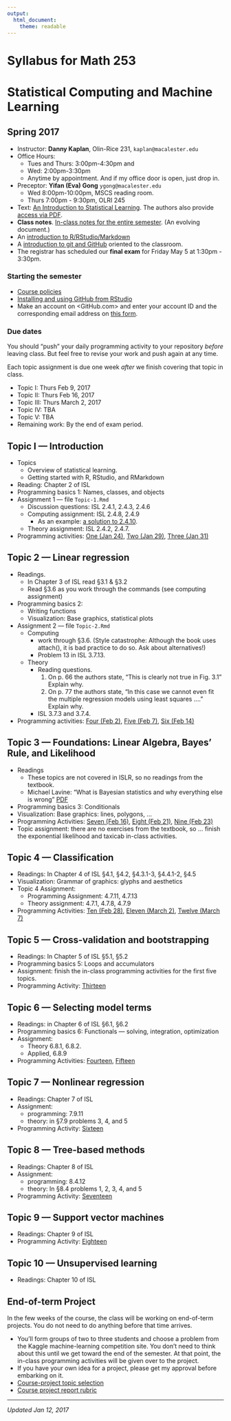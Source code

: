 ```yaml
---
output: 
  html_document: 
    theme: readable
---
```


# Syllabus for Math 253
# Statistical Computing and Machine Learning
## Spring 2017 


* Instructor: **Danny Kaplan**, Olin-Rice 231, `kaplan@macalester.edu`
* Office Hours: 
    - Tues and Thurs: 3:00pm-4:30pm and 
    - Wed: 2:00pm-3:30pm
    - Anytime by appointment. And if my office door is open, just drop in.
* Preceptor: **Yifan (Eva) Gong** `ygong@macalester.edu`
    - Wed 8:00pm-10:00pm, MSCS reading room. 
    - Thurs 7:00pm - 9:30pm, OLRI 245
* Text: [An Introduction to Statistical Learning](http://www.springer.com/us/book/9781461471370).  The authors also provide [access via PDF](http://www-bcf.usc.edu/~gareth/ISL/ISLR%20First%20Printing.pdf).
* **Class notes**. [In-class notes for the entire semester](Class_notes/_book/introduction.html). (An evolving document.)
* An [introduction to R/RStudio/Markdown](http://ismayc.github.io/rbasics-book)
* A [introduction to git and GitHub](http://happygitwithr.com/classroom-overview.html) oriented to the classroom.
* The registrar has scheduled our **final exam** for Friday May 5 at 1:30pm - 3:30pm. 

### Starting the semester

* [Course policies](policies.html)
* [Installing and using GitHub from RStudio](github.html)
* Make an account on <GitHub.com> and enter your account ID and the corresponding email address on [this form](https://docs.google.com/forms/d/e/1FAIpQLSdEMEn_uHkv4Wm3BDYZ4TU_XxrrSVfXlQ5S7NK0vZvTTm5u-Q/viewform).

### Due dates

You should "push" your daily programming activity to your repository *before* leaving class. But feel free to revise your work and push again at any time.

Each topic assignment is due one week *after* we finish covering that topic in class.

- Topic I: Thurs Feb 9, 2017
- Topic II: Thurs Feb 16, 2017
- Topic III: Thurs March 2, 2017
- Topic IV: TBA
- Topic V: TBA
- Remaining work: By the end of exam period.

## Topic I --- Introduction

* Topics
    - Overview of statistical learning.
    - Getting started with R, RStudio, and RMarkdown
* Reading: Chapter 2 of ISL
* Programming basics 1: Names, classes, and objects
* Assignment 1 --- file `Topic-1.Rmd`
    * Discussion questions: ISL 2.4.1, 2.4.3, 2.4.6
    * Computing assignment: ISL 2.4.8, 2.4.9
        - As an example: [a solution to 2.4.10](Assignments/ISL-2/example-week-2-programming.html).
    * Theory assignment: ISL 2.4.2, 2.4.7.
* Programming activities: [One (Jan 24)](ProgrammingActivities/Day-01-Programming-Task.html), [Two (Jan 29)](ProgrammingActivities/Day-02-Programming-Task.html), [Three (Jan 31)](ProgrammingActivities/Day-03-Programming-Task.html)

## Topic 2 --- Linear regression

* Readings.
    - In Chapter 3 of ISL read §3.1 & §3.2
    - Read §3.6 as you work through the commands (see computing assignment)
* Programming basics 2: 
    - Writing functions
    - Visualization: Base graphics, statistical plots
* Assignment 2 --- file `Topic-2.Rmd`
    - Computing
        - work through §3.6. (Style catastrophe: Although the book uses attach(), it is bad practice to do so. Ask about alternatives!)
        - Problem 13 in ISL 3.7.13.
    - Theory 
        - Reading questions.
            1. On p. 66 the authors state, "This is clearly not true in Fig. 3.1" Explain why.
            2. On p. 77 the authors state, "In this case we cannot even fit the multiple regression models using least squares ...." Explain why.
        - ISL 3.7.3 and 3.7.4.
* Programming activities: [Four (Feb 2)](ProgrammingActivities/Day-04-Programming-Task.html), [Five (Feb 7)](ProgrammingActivities/Day-05-Programming-Task.html), [Six (Feb 14)](ProgrammingActivities/Day-06-Programming-Task.html)


## Topic 3 --- Foundations: Linear Algebra, Bayes' Rule, and Likelihood

* Readings
    - These topics are not covered in ISLR, so no readings from the textbook.
    - Michael Lavine: "What is Bayesian statistics and why everything else is wrong" [PDF](Resources/Likelihood-Lavine.pdf)
* Programming basics 3: Conditionals
* Visualization: Base graphics: lines, polygons, ...
* Programming Activities: [Seven (Feb 16)](ProgrammingActivities/Day-07-Programming-Task.html), [Eight (Feb 21)](ProgrammingActivities/Day-08-Programming-Task.html), [Nine (Feb 23)](ProgrammingActivities/Day-09-Programming-Task.html)
* Topic assignment: there are no exercises from the textbook, so ... finish the exponential likelihood and taxicab in-class activities. 

## Topic 4 --- Classification

* Readings: In Chapter 4 of ISL §4.1, §4.2, §4.3.1-3, §4.4.1-2, §4.5
* Visualization: Grammar of graphics: glyphs and aesthetics
* Topic 4 Assignment:
    - Programming Assignment: 4.7.11, 4.7.13
    - Theory assignment: 4.7.1, 4.7.8, 4.7.9
* Programming Activities: [Ten (Feb 28)](ProgrammingActivities/Day-10-Programming-Task.html), [Eleven (March 2)](ProgrammingActivities/Day-11-Programming-Task.html), [Twelve (March 7)](ProgrammingActivities/Day-12-Programming-Task.html)


## Topic 5 --- Cross-validation and bootstrapping

* Readings: In Chapter 5 of ISL §5.1, §5.2
* Programming basics 5: Loops and accumulators
* Assignment: finish the in-class programming activities for the first five topics.
* Programming Activity: [Thirteen](ProgrammingActivities/Day-13-Programming-Task.pdf)

## Topic 6 --- Selecting model terms

* Readings: in Chapter 6 of ISL §6.1, §6.2
* Programming basics 6: Functionals --- solving, integration, optimization
* Assignment: 
    - Theory 6.8.1, 6.8.2. 
    - Applied, 6.8.9
* Programming Activities: [Fourteen](ProgrammingActivities/Day-14-Programming-Task.pdf), [Fifteen](ProgrammingActivities/Day-15-Programming-Task.pdf)

## Topic 7 --- Nonlinear regression

* Readings: Chapter 7 of ISL
* Assignment:
    - programming: 7.9.11
    - theory: in §7.9 problems 3, 4, and 5
* Programming Activity: [Sixteen](ProgrammingActivities/Day-16-Programming-Task.pdf)
 
## Topic 8 --- Tree-based methods

* Readings: Chapter 8 of ISL
* Assignment:
    - programming: 8.4.12
    - theory: In §8.4 problems 1, 2, 3, 4, and 5
* Programming Activity: [Seventeen](ProgrammingActivities/Day-17-Programming-Task.pdf)

## Topic 9 --- Support vector machines

* Readings: Chapter 9 of ISL
* Programming Activity: [Eighteen](ProgrammingActivities/Day-18-Programming-Task.pdf)

## Topic 10 --- Unsupervised learning

* Readings: Chapter 10 of ISL



## End-of-term Project

In the few weeks of the course, the class will be working on end-of-term projects. You do not need to do anything before that time arrives.

* You'll form groups of two to three students and choose a problem from the Kaggle machine-learning competition site. You don't need to think about this until we get toward the end of the semester. At that point, the in-class programming activities will be given over to the project.
* If you have your own idea for a project, please get my approval before embarking on it.
* [Course-project topic selection](https://docs.google.com/spreadsheets/d/1_9j27pURZTR07kC0n-FcIirJ2PZ2K8NwJGkOrwfL-gY/edit?usp=sharing)
* [Course project report rubric](Assignments/Kaggle-project-rubric.html)


------------------

*Updated Jan 12, 2017*
